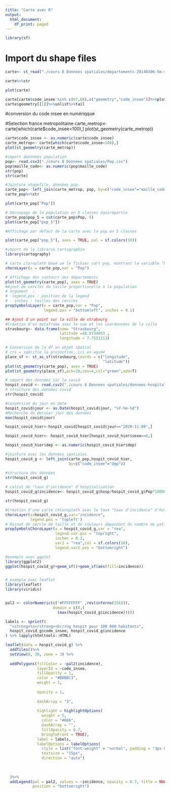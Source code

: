 ```yaml
---
title: "Carte avec R"
output:
  html_document:
    df_print: paged
---
```


```r
library(sf)
```

# Import du shape files

```r
carte<- st_read("./cours 8 Donnees spatiales/departements-20140306-5m-shp/departements-20140306-5m.shp")
```
```r
carte%>%str
```
```r
plot(carte)
```

```r

carte[carte$code_insee %in% c(67,68),c("geometry","code_insee")]%>%plot
carte$geometry[[1]]%>%unlist%>%tail
```
#conversion du code insee en numériqque


#Selection france metropolitaine
carte_metrop<- carte[which(carte$code_insee<100),]
plot(st_geometry(carte_metrop))

```r
carte$code_insee <- as.numeric(carte$code_insee)
carte_metrop<- carte[which(carte$code_insee<100),]
plot(st_geometry(carte_metrop))
```

```r
#import donnnées population
pop<- read.csv2("./cours 8 Donnees spatiales/Pop.csv")
pop$maille_code<- as.numeric(pop$maille_code)
str(pop)
str(carte)
```

```r
#Jointure shapefile, données pop.
carte_pop<- left_join(carte_metrop, pop, by=c("code_insee"="maille_code"))
carte_pop%>%str
```
```r
plot(carte_pop["Pop"])
```
```r

# Decoupage de la population en 5 classes équirépartie
carte_pop$pop_5 = cut(carte_pop$Pop, 5)
plot(carte_pop["pop_5"])

```
```r
#Affichage par défaut de la carte avec la pop en 5 classes

plot(carte_pop["pop_5"], axes = TRUE, pal = sf.colors(10))
```
```r
#import de la librarie cartographie
library(cartography)

```

```r

# carte cloropleth basé ue le fichier cart_pop, montrant la variable "Pop"
choroLayer(x = carte_pop,var = "Pop")
```

```r


# Affichage des contours des départements
plot(st_geometry(carte_pop), axes = TRUE)
#Ajout de cercles de taille proportionelle à la population
# argument  :
# -legend.pos : position de la legend
# - inches : tailles des cercles
propSymbolsLayer(x = carte_pop,var = "Pop", 
                 legend.pos = "bottomleft", inches = 0.1)
```
```r
## Ajout d'un point sur la ville de strabourg
#Création d'un dataframe avec le nom et les coordonnées de la ville
strasbourg<- data.frame(nom= "Strasbourg",
                        latitude =48.5734053 ,
                        longitude = 7.7521113)
```


```r
# Conversion de la df en objet spatial
# crs = spécifie la projection, ici en wgs84
place_sf <- st_as_sf(strasbourg,coords = c("longitude",
                                           "latitude"))
plot(st_geometry(carte_pop), axes = TRUE)
plot(st_geometry(place_sf),pch=20,cex=4,col="green",add=T)

```
```r
# import des données sur la covid
hospit_covid <- read.csv2("./cours 8 Donnees spatiales/donnees-hospitalieres-covid19-2020-11-09-19h00.csv")
# structure des données covid
str(hospit_covid)

```

```r

#conversion du jour en date
hospit_covid$jour <- as.Date(hospit_covid$jour, "%Y-%m-%d")
#Recherche du dernier jour des données
max(hospit_covid$jour)
```

```r
hospit_covid_hier<-hospit_covid[hospit_covid$jour=="2020-11-09",]
```

```r
hospit_covid_hier<- hospit_covid_hier[hospit_covid_hier$sexe==0,]
```


```r
hospit_covid_hier$dep <- as.numeric(hospit_covid_hier$dep)
```

```r
#jointure avec les données spatiales
hospit_covid_g <- left_join(carte_pop,hospit_covid_hier,
                            by=c("code_insee"="dep"))
```


```r
#structure des données
str(hospit_covid_g)                            
                            
# calcul du "taux d'incidence" d'hospitalisation
hospit_covid_g$incidence<- hospit_covid_g$hosp/hospit_covid_g$Pop*100000
```

```r
str(hospit_covid_g)
```

```r
#Création d'une carte chloropleth avec le taux "taux d'incidence" d'hospitalisation
choroLayer(x=hospit_covid_g,var="incidence",
           legend.pos = 'topleft')
# Rajout de cercle de taille et de couleurs dépendant du nombre de patient en réanimation
propSymbolsChoroLayer(x = hospit_covid_g,var = "rea", 
                      legend.var.pos = "topright",
                      inches = 0.2,
                      var2 = "rea",col = sf.colors(10), 
                      legend.var2.pos = "bottomright")
```


```r

#exemple avec ggplot
library(ggplot2)
ggplot(hospit_covid_g)+geom_sf()+geom_sf(aes(fill=incidence))


# exemple avec leaflet
library(leaflet)
library(viridis)


pal2 <- colorNumeric(c("#FFFFFFFF" ,rev(inferno(256))), 
                     domain = c(0,(
                       (max(hospit_covid_g$incidence)))))

labels <- sprintf(
  "<strong>%s</strong><br/>%g hospit pour 100 000 habitants",
  hospit_covid_g$code_insee, hospit_covid_g$incidence
) %>% lapply(htmltools::HTML)

leaflet(data = hospit_covid_g) %>%
  addTiles()%>%
  setView(0, 30, zoom = 3) %>%
  
  addPolygons(fillColor = ~pal2(incidence),
              layerId = ~code_insee,
              fillOpacity = 1,
              color = "#BDBDC3",
              weight = 1,
              
              opacity = 1,
              
              dashArray = "3",
              
              highlight = highlightOptions(
                weight = 5,
                color = "#666",
                dashArray = "",
                fillOpacity = 0.7,
                bringToFront = TRUE),
              label = labels,
              labelOptions = labelOptions(
                style = list("font-weight" = "normal", padding = "3px 8px"),
                textsize = "15px",
                direction = "auto")
              
              
              
  )%>% 
  addLegend(pal = pal2, values = ~incidence, opacity = 0.7, title = NULL,
            position = "bottomright")



```

